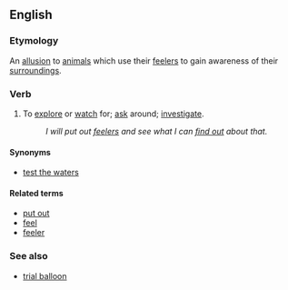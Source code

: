 ==English==

===Etymology===
An [[allusion]] to [[animals]] which use their [[feeler]]s to gain awareness of their [[surroundings]].

===Verb===
{{head|en|verb|head=[[put]] [[out]] [[feeler]]s}}

# {{context|idiomatic}} To [[explore]] or [[watch]] for; [[ask]] around; [[investigate]].
#: ''I will put out [[feeler]]s and see what I can [[find out]] about that.''

====Synonyms====
* [[test the waters]]

====Related terms====
* [[put out]]
* [[feel]]
* [[feeler]]

===See also===
* [[trial balloon]]